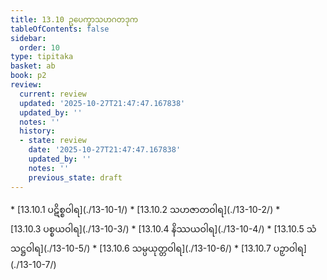 ```yaml
---
title: 13.10 ဥပေက္ခာသဟဂတဒုက
tableOfContents: false
sidebar:
  order: 10
type: tipitaka
basket: ab
book: p2
review:
  current: review
  updated: '2025-10-27T21:47:47.167838'
  updated_by: ''
  notes: ''
  history:
  - state: review
    date: '2025-10-27T21:47:47.167838'
    updated_by: ''
    notes: ''
    previous_state: draft
---
```



<ReviewStatus review={frontmatter.review} showDetails={true} />

<HypothesisAnnotation frontmatter={frontmatter} />

<DynamicBreadcrumb />



<TableOfContents book="p2" section="13.10">
* [13.10.1 ပဋိစ္စဝါရ](./13-10-1/)
* [13.10.2 သဟဇာတဝါရ](./13-10-2/)
* [13.10.3 ပစ္စယဝါရ](./13-10-3/)
* [13.10.4 နိဿယဝါရ](./13-10-4/)
* [13.10.5 သံသဋ္ဌဝါရ](./13-10-5/)
* [13.10.6 သမ္ပယုတ္တဝါရ](./13-10-6/)
* [13.10.7 ပဉှာဝါရ](./13-10-7/)
</TableOfContents>